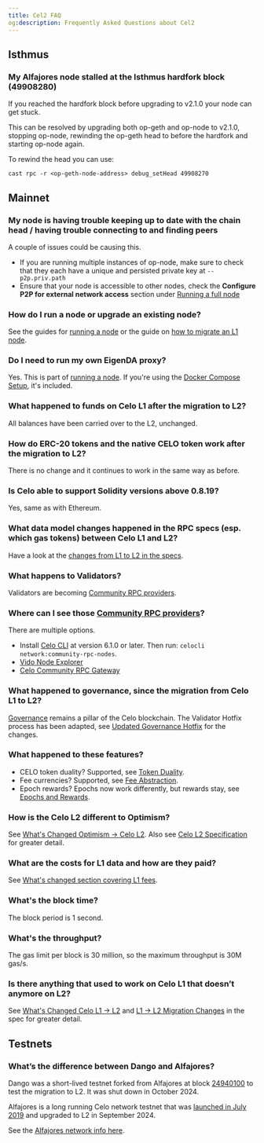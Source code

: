 ```yaml
---
title: Cel2 FAQ
og:description: Frequently Asked Questions about Cel2
---
```


## Isthmus

### My Alfajores node stalled at the Isthmus hardfork block (49908280)

If you reached the hardfork block before upgrading to v2.1.0 your node can get stuck.

This can be resolved by upgrading both op-geth and op-node to v2.1.0, stopping
op-node, rewinding the op-geth head to before the hardfork and starting
op-node again.

To rewind the head you can use:

```
cast rpc -r <op-geth-node-address> debug_setHead 49908270
```

## Mainnet

### My node is having trouble keeping up to date with the chain head / having trouble connecting to and finding peers

A couple of issues could be causing this.

* If you are running multiple instances of op-node, make sure to check that they each have a unique and persisted private key at `--p2p.priv.path`
* Ensure that your node is accessible to other nodes, check the __Configure P2P for external network access__ section under [Running a full node](/cel2/operators/run-node#running-a-full-node)

### How do I run a node or upgrade an existing node?

See the guides for [running a node](/cel2/operators/run-node) or the guide on [how to migrate an L1 node](/cel2/operators/migrate-node).

### Do I need to run my own EigenDA proxy?

Yes. This is part of [running a node](/cel2/operators/run-node).
If you're using the [Docker Compose Setup](https://github.com/celo-org/celo-l2-node-docker-compose), it's included.

### What happened to funds on Celo L1 after the migration to L2?

All balances have been carried over to the L2, unchanged.

### How do ERC-20 tokens and the native CELO token work after the migration to L2?

There is no change and it continues to work in the same way as before.

### Is Celo able to support Solidity versions above 0.8.19?

Yes, same as with Ethereum.

### What data model changes happened in the RPC specs (esp. which gas tokens) between Celo L1 and L2?

Have a look at the [changes from L1 to L2 in the specs](https://specs.celo.org/l2_migration.html#changes-for-json-rpc-users).

### What happens to Validators?

Validators are becoming [Community RPC providers](/cel2/operators/community-rpc-node).

### Where can I see those [Community RPC providers](/cel2/operators/community-rpc-node)?

There are multiple options.

* Install [Celo CLI](/cli/index) at version 6.1.0 or later. Then run: `celocli network:community-rpc-nodes`.
* [Vido Node Explorer](https://dev.vido.atalma.io/celo/rpc)
* [Celo Community RPC Gateway](https://celo-community.org/)

### What happened to governance, since the migration from Celo L1 to L2?

[Governance](/what-is-celo/using-celo/protocol/governance/overview) remains a pillar of the Celo blockchain. The Validator Hotfix process has been adapted, see [Updated Governance Hotfix](https://specs.celo.org/l2_migration.html#updated-governance-hotfix) for the changes.

### What happened to these features?

* CELO token duality? Supported, see [Token Duality](https://specs.celo.org/token_duality.html).
* Fee currencies? Supported, see [Fee Abstraction](https://specs.celo.org/fee_abstraction.html).
* Epoch rewards? Epochs now work differently, but rewards stay, see [Epochs and Rewards](https://specs.celo.org/smart_contract_updates_from_l1.html#epochs-and-rewards).

### How is the Celo L2 different to Optimism?

See [What's Changed Optimism -> Celo L2](./whats-changed/op-l2).
Also see [Celo L2 Specification](https://specs.celo.org/root.html) for greater detail.

### What are the costs for L1 data and how are they paid?

See [What's changed section covering L1 fees](/cel2/whats-changed/op-l2#l1-fees).

### What's the block time?

The block period is 1 second.

### What's the throughput?

The gas limit per block is 30 million, so the maximum throughput is 30M gas/s.

### Is there anything that used to work on Celo L1 that doesn’t anymore on L2?

See [What's Changed Celo L1 -> L2](/cel2/whats-changed/l1-l2.md) and [L1 -> L2 Migration Changes](https://specs.celo.org/l2_migration.html) in the spec for greater detail.

## Testnets

### What’s the difference between Dango and Alfajores?

Dango was a short-lived testnet forked from Alfajores at block [24940100](https://celo-alfajores.blockscout.com/block/0xc0e521a7b7326064ec12f51449de16d3218de161335daaa4ae8bbed1790b4a6c) to test the migration to L2. It was shut down in October 2024.

Alfajores is a long running Celo network testnet that was [launched in July 2019](https://blog.celo.org/introducing-alfajores-1b162ebcb44d) and  upgraded to L2 in September 2024.

See the [Alfajores network info here](/network#celo-alfajores-testnet).
